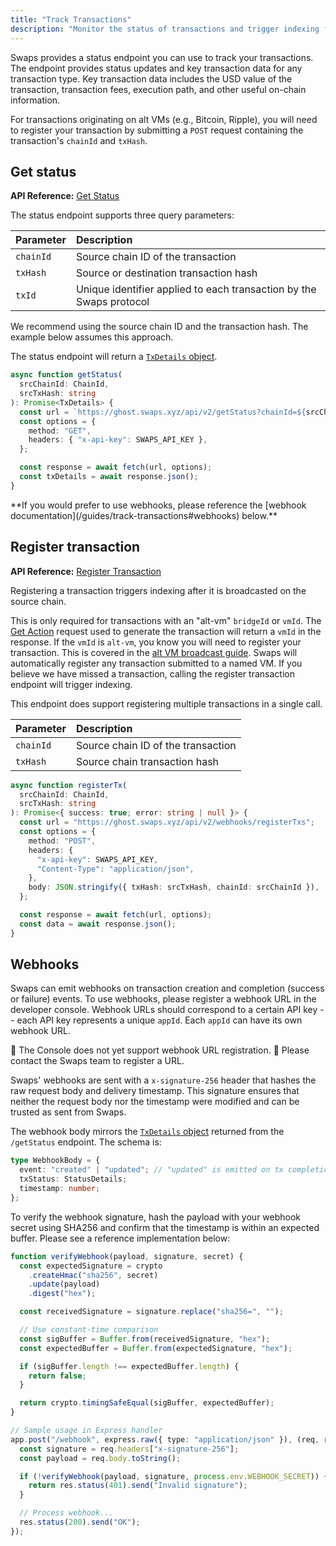 ```yaml
---
title: "Track Transactions"
description: "Monitor the status of transactions and trigger indexing for alt VM transactions."
---
```



Swaps provides a status endpoint you can use to track your transactions. The endpoint provides status updates and key transaction data for any transaction type. Key transaction data includes the USD value of the transaction, transaction fees, execution path, and other useful on-chain information.

For transactions originating on alt VMs (e.g., Bitcoin, Ripple), you will need to register your transaction by submitting a `POST` request containing the transaction's `chainId` and `txHash`.

## Get status

**API Reference:** [Get Status](/api-reference/get-status)

The status endpoint supports three query parameters:

| Parameter | Description                                                         |
| :-------- | :------------------------------------------------------------------ |
| `chainId` | Source chain ID of the transaction                                  |
| `txHash`  | Source or destination transaction hash                              |
| `txId`    | Unique identifier applied to each transaction by the Swaps protocol |

We recommend using the source chain ID and the transaction hash. The example below assumes this approach.

The status endpoint will return a [`TxDetails` object](/api-reference/get-status#response-status-message).

```typescript
async function getStatus(
  srcChainId: ChainId,
  srcTxHash: string
): Promise<TxDetails> {
  const url = `https://ghost.swaps.xyz/api/v2/getStatus?chainId=${srcChainId}&txHash=${srcTxHash}`;
  const options = {
    method: "GET",
    headers: { "x-api-key": SWAPS_API_KEY },
  };

  const response = await fetch(url, options);
  const txDetails = await response.json();
}
```

<Callout type="info">
  **If you would prefer to use webhooks, please reference the [webhook
  documentation](/guides/track-transactions#webhooks) below.**
</Callout>

## Register transaction

**API Reference:** [Register Transaction](/api-reference/register-transaction)

Registering a transaction triggers indexing after it is broadcasted on the source chain.

This is only required for transactions with an "alt-vm" `bridgeId` or `vmId`. The [Get Action](/api-reference/get-action) request used to generate the transaction will return a `vmId` in the response. If the `vmId` is `alt-vm`, you know you will need to register your transaction. This is covered in the [alt VM broadcast guide](/guides/swap#broadcast-on-altvm). Swaps will automatically register any transaction submitted to a named VM. If you believe we have missed a transaction, calling the register transaction endpoint will trigger indexing.

This endpoint does support registering multiple transactions in a single call.

| Parameter | Description                        |
| :-------- | :--------------------------------- |
| `chainId` | Source chain ID of the transaction |
| `txHash`  | Source chain transaction hash      |

```typescript
async function registerTx(
  srcChainId: ChainId,
  srcTxHash: string
): Promise<{ success: true; error: string | null }> {
  const url = "https://ghost.swaps.xyz/api/v2/webhooks/registerTxs";
  const options = {
    method: "POST",
    headers: {
      "x-api-key": SWAPS_API_KEY,
      "Content-Type": "application/json",
    },
    body: JSON.stringify({ txHash: srcTxHash, chainId: srcChainId }),
  };

  const response = await fetch(url, options);
  const data = await response.json();
}
```

## Webhooks

Swaps can emit webhooks on transaction creation and completion (success or failure) events. To use webhooks, please register a webhook URL in the developer console. Webhook URLs should correspond to a certain API key -- each API key represents a unique `appId`. Each `appId` can have its own webhook URL.

<Callout type="warning">
  🚧 The Console does not yet support webhook URL registration. 🚧 Please
  contact the Swaps team to register a URL.
</Callout>

Swaps' webhooks are sent with a `x-signature-256` header that hashes the raw request body and delivery timestamp. This signature ensures that neither the request body nor the timestamp were modified and can be trusted as sent from Swaps.

The webhook body mirrors the [`TxDetails` object](/api-reference/get-status#response-status-message) returned from the `/getStatus` endpoint. The schema is:

```typescript
type WebhookBody = {
  event: "created" | "updated"; // "updated" is emitted on tx completion
  txStatus: StatusDetails;
  timestamp: number;
};
```

To verify the webhook signature, hash the payload with your webhook secret using SHA256 and confirm that the timestamp is within an expected buffer. Please see a reference implementation below:

```typescript
function verifyWebhook(payload, signature, secret) {
  const expectedSignature = crypto
    .createHmac("sha256", secret)
    .update(payload)
    .digest("hex");

  const receivedSignature = signature.replace("sha256=", "");

  // Use constant-time comparison
  const sigBuffer = Buffer.from(receivedSignature, "hex");
  const expectedBuffer = Buffer.from(expectedSignature, "hex");

  if (sigBuffer.length !== expectedBuffer.length) {
    return false;
  }

  return crypto.timingSafeEqual(sigBuffer, expectedBuffer);
}

// Sample usage in Express handler
app.post("/webhook", express.raw({ type: "application/json" }), (req, res) => {
  const signature = req.headers["x-signature-256"];
  const payload = req.body.toString();

  if (!verifyWebhook(payload, signature, process.env.WEBHOOK_SECRET)) {
    return res.status(401).send("Invalid signature");
  }

  // Process webhook...
  res.status(200).send("OK");
});
```
